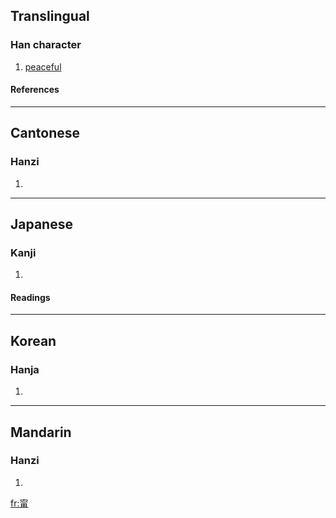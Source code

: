 ==Translingual==
===Han character===
{{Han char|rn=101|rad=用|as=07|sn=12|four=3022<sub>7</sub>|canj=十心月手 (JPBQ)}}
# [[peaceful]]
====References====
{{Han ref|kx=0756.080|dkj=21717|dj=1166.100|hdz=20944.080|uh=752F|ud=29999|bh=DAAC|bd=55980}}

----
==Cantonese==
===Hanzi===
{{yue-hanzi|jyut=|y=ning4}}
# {{defn|Cantonese}}

----
==Japanese==
===Kanji===
{{ja-kanji|grade=|rs=用07}}
# {{defn|Japanese}} 
====Readings====
{{ja-readings|on=[[ねい]] (nei), [[にょう]] (nyō)|kun=[[ねがい]] (negai)|nanori=}}

----
==Korean==
===Hanja===
{{ko-hanja|hangeul=녕>영|eumhun=|rv=nyeong>yeong|mr=nyŏng>yŏng|y=neyng>eyng}}
# {{defn|Korean}}

----
==Mandarin==
===Hanzi===
{{cmn-hanzi|pin=[[níng]] (ning2)|wg=ning<sup>2</sup>}}
# {{defn|Mandarin}}

[[fr:甯]]